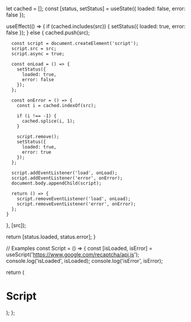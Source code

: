 
let cached = [];
const [status, setStatus] = useState({
loaded: false,
error: false
});

useEffect(() => {
if (cached.includes(src)) {
setStatus({
loaded: true,
error: false
});
} else {
cached.push(src);

      const script = document.createElement('script');
      script.src = src;
      script.async = true;

      const onLoad = () => {
        setStatus({
          loaded: true,
          error: false
        });
      };

      const onError = () => {
        const i = cached.indexOf(src);

        if (i !== -1) {
          cached.splice(i, 1);
        }

        script.remove();
        setStatus({
          loaded: true,
          error: true
        });
      };

      script.addEventListener('load', onLoad);
      script.addEventListener('error', onError);
      document.body.appendChild(script);

      return () => {
        script.removeEventListener('load', onLoad);
        script.removeEventListener('error', onError);
      };
    }
}, [src]);

return [status.loaded, status.error];
}

// Examples
const Script = () => {
const [isLoaded, isError] = useScript('https://www.google.com/recaptcha/api.js');
console.log('isLoaded', isLoaded);
console.log('isError', isError);

return (
<div>
<h1>Script</h1>
</div>
);
};
